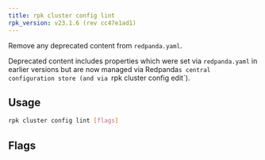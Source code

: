 ```yaml
---
title: rpk cluster config lint
rpk_version: v23.1.6 (rev cc47e1ad1)
---
```


<head>
  <meta name="title" content="rpk cluster config lint | Redpanda Docs" />
  <meta name="description" content="rpk cluster config lint" />
  <link rel="canonical" href="https://docs.redpanda.com/docs/reference/rpk/rpk-cluster/rpk-cluster-config-lint/" />
</head>

Remove any deprecated content from `redpanda.yaml`.

Deprecated content includes properties which were set via `redpanda.yaml`
in earlier versions but are now managed via Redpanda`s central configuration store (and via `rpk cluster config edit`).

## Usage

```bash
rpk cluster config lint [flags]
```

## Flags

<!--
[cols=",,",]
|===
|*Value* |*Type* |*Description*

|-h, --help |- |Help for lint.

|--admin-api-tls-cert |string |The certificate to be used for TLS
authentication with the Admin API.

|--admin-api-tls-enabled |- |Enable TLS for the Admin API (not necessary
if specifying custom certs).

|--admin-api-tls-key |string |The certificate key to be used for TLS
authentication with the Admin API.

|--admin-api-tls-truststore |string |The truststore to be used for TLS
communication with the Admin API.

|--all |- |Include all properties, including tunables.

|--api-urls |string |Comma-separated list of admin API addresses
(<ip>:<port>

|--brokers |strings |Comma-separated list of broker <ip>:<port> pairs
(for example,
` --brokers \'192.168.78.34:9092,192.168.78.35:9092,192.179.23.54:9092\' `
). Alternatively, you may set the `REDPANDA_BROKERS` environment
variable with the comma-separated list of broker addresses.

|--config |string |Redpanda config file, if not set the file will be
searched for in the default locations.

|--password |string |SASL password to be used for authentication.

|--sasl-mechanism |string |The authentication mechanism to use.
Supported values: SCRAM-SHA-256, SCRAM-SHA-512.

|--tls-cert |string |The certificate to be used for TLS authentication
with the broker.

|--tls-enabled |- |Enable TLS for the Kafka API (not necessary if
specifying custom certs).

|--tls-key |string |The certificate key to be used for TLS
authentication with the broker.

|--tls-truststore |string |The truststore to be used for TLS
communication with the broker.

|--user |string |SASL user to be used for authentication.

|-v, --verbose |- |Enable verbose logging (default `false`).
|===

-->

